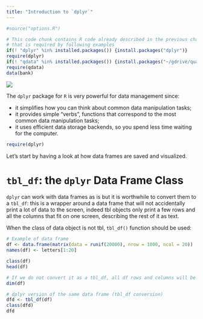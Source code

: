 ```yaml
---
title: "Introduction to `dplyr`"
---
```


```r
#source("options.R")
```

```r
# This code chunk contains R code already described in the previous chapters
# that is required by following examples
if(! "dplyr" %in% installed.packages()) {install.packages("dplyr")}
require(dplyr)
if(! "qdata" %in% installed.packages()) {install.packages("~/gdrive/quantide/int/corsi/corsiR/00-qdata/pkgs/qdata_0.16.tar.gz", repos = NULL, type = "source")}
require(qdata)
data(bank)
```


![](./images/flow-dtman.png)



The `dplyr` package for `R` is very powerful for data management since:

* it simplifies how you can think about common data manipulation tasks;
* it provides simple “verbs”, functions that correspond to the most common data manipulation tasks;
* it uses efficient data storage backends, so you spend less time waiting for the computer.

```r
require(dplyr)
```

Let's start by having a look at how data frames are saved and visualized.


# `tbl_df`: the `dplyr` Data Frame Class

`dplyr` can work with data frames as is but it is worthwhile to convert them to a `tbl_df`: this is a wrapper around a data frame that will not accidentally print a lot of data to the screen, indeed tbl objects only print a few rows and all the columns that fit on one screen, describing the rest of it as text.

<!--
```r
data(bank)
class(bank)
dim(bank)
bank
```
-->

When the class of data object is not tbl, `tbl_df()` function should be used:

```r
# Example of data frame
df <- data.frame(matrix(data = runif(20000), nrow = 1000, ncol = 20))
names(df) <- letters[1:20]

class(df)
head(df)

# If we do not convert it as a tbl_df, all df rows and columns will be printed when calling df 
dim(df)

# dplyr version of the same data frame (tbl_df conversion)
dfd <- tbl_df(df)
class(dfd)
dfd
```


